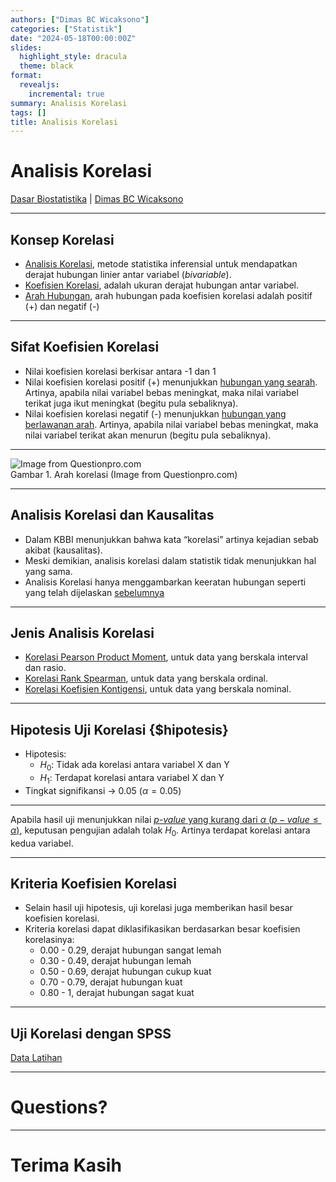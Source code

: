 ```yaml
---
authors: ["Dimas BC Wicaksono"]
categories: ["Statistik"]
date: "2024-05-18T00:00:00Z"
slides:
  highlight_style: dracula
  theme: black
format:
  revealjs:
    incremental: true 
summary: Analisis Korelasi
tags: []
title: Analisis Korelasi
---
```


# Analisis Korelasi {#ankor}

[Dasar Biostatistika](#ankor) | [Dimas BC Wicaksono](#ankor)

---

## Konsep Korelasi {#konskor}

- [Analisis Korelasi](#konskor), metode statistika inferensial untuk mendapatkan derajat hubungan linier antar variabel (*bivariable*).
- [Koefisien Korelasi](#konskor), adalah ukuran derajat hubungan antar variabel.
- [Arah Hubungan](#konskor), arah hubungan pada koefisien korelasi adalah positif (+) dan negatif (-)

---

## Sifat Koefisien Korelasi {#sifat}

- Nilai koefisien korelasi berkisar antara -1 dan 1
- Nilai koefisien korelasi positif (+) menunjukkan [hubungan yang searah](#sifat). Artinya, apabila nilai variabel bebas meningkat, maka nilai variabel terikat juga ikut meningkat (begitu pula sebaliknya).
- Nilai koefisien korelasi negatif (-) menunjukkan [hubungan yang berlawanan arah](#sifat). Artinya, apabila nilai variabel bebas meningkat, maka nilai variabel terikat akan menurun (begitu pula sebaliknya).


---

<img src="https://www.questionpro.com/blog/wp-content/uploads/2020/04/Pearson-correlation-coefficient-1.jpg" alt="Image from Questionpro.com"/>
<figcaption>Gambar 1. Arah korelasi (Image from Questionpro.com)</figcaption>


---

## Analisis Korelasi dan Kausalitas

- Dalam KBBI menunjukkan bahwa kata "korelasi" artinya kejadian sebab akibat (kausalitas).
- Meski demikian, analisis korelasi dalam statistik tidak menunjukkan hal yang sama.
- Analisis Korelasi hanya menggambarkan keeratan hubungan seperti yang telah dijelaskan [sebelumnya](#konskor)


---

## Jenis Analisis Korelasi {#jenis}

- [Korelasi Pearson Product Moment](#pearson), untuk data yang berskala interval dan rasio.
- [Korelasi Rank Spearman](#spearman), untuk data yang berskala ordinal.
- [Korelasi Koefisien Kontigensi](#koefkon), untuk data yang berskala nominal.

---

## Hipotesis Uji Korelasi {$hipotesis}

- Hipotesis:
  - $H_0:$ Tidak ada korelasi antara variabel X dan Y
  - $H_1:$ Terdapat korelasi antara variabel X dan Y
- Tingkat signifikansi -> 0.05 ($\alpha = 0.05$)


---

Apabila hasil uji menunjukkan nilai [_p-value_ yang kurang dari $\alpha$ ($p-value \le \alpha$)](#hipotesis), keputusan pengujian adalah tolak $H_0$. Artinya terdapat korelasi antara kedua variabel.


---

## Kriteria Koefisien Korelasi {#kriteria}

- Selain hasil uji hipotesis, uji korelasi juga memberikan hasil besar koefisien korelasi.
- Kriteria korelasi dapat diklasifikasikan berdasarkan besar koefisien korelasinya:
  - 0.00 - 0.29, derajat hubungan sangat lemah
  - 0.30 - 0.49, derajat hubungan lemah
  - 0.50 - 0.69, derajat hubungan cukup kuat
  - 0.70 - 0.79, derajat hubungan kuat
  - 0.80 - 1, derajat hubungan sagat kuat
  

--- 

## Uji Korelasi dengan SPSS {#spss}

[Data Latihan](https://docs.google.com/spreadsheets/d/1cQFIUc7nAqli9rPRkHjHNGL6mXhTLwj1rl_vSH2uunE/edit?usp=sharing)


---

# Questions?


---

# Terima Kasih